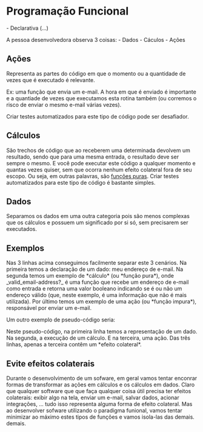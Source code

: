 = Programação Funcional =

- Declarativa (...)

A pessoa desenvolvedora observa 3 coisas:
- Dados
- Cáculos
- Ações

== Ações ==

Representa as partes do código em que o momento ou a quantidade de
vezes que é executado é relevante.

Ex: uma função que envia um e-mail. A hora em que é enviado é
importante e a quantiade de vezes que executamos esta rotina também
(ou corremos o risco de enviar o mesmo e-mail várias vezes).

Criar testes automatizados para este tipo de código pode ser
desafiador.

== Cálculos ==

São trechos de código que ao receberem uma determinada devolvem um
resultado, sendo que para uma mesma entrada, o resultado deve ser
sempre o mesmo.  
E você pode executar este código a qualquer momento e quantas vezes
quiser, sem que ocorra nenhum efeito colateral fora de seu escopo.  
Ou seja, em outras palavras, são [[https://marciofrayze.medium.com/fun%C3%A7%C3%B5es-puras-1ed312f75763|funções puras]].  
Criar testes automatizados para este tipo de código é bastante
simples.

== Dados ==

Separamos os dados em uma outra categoria pois são menos complexas que
os cálculos e possuem um significado por si só, sem precisarem ser
executados.

== Exemplos ==

{{{JavaScript
email-address = "marcio@segunda.tech"
is-valid = valid-email-addres?(email-address)
send-mail!(email)
}}}

Nas 3 linhas acima conseguimos facilmente separar este 3
cenários. Na primeira temos a declaração de um dado: meu endereço de
e-mail.   
Na segunda temos um exemplo de *cálculo* (ou *função pura*),
onde _valid_email-address?_ é uma função que recebe um endereço de e-mail 
como entrada e retorna uma valor booleano indicando se é ou não um 
endereço válido (que, neste exemplo, é uma informação que
não é mais utilizada).  
Por último temos um exemplo de uma ação (ou *função
impura*), responsável por enviar um e-mail.

Um outro exemplo de pseudo-código seria:

{{{JavaScript
pessoa = { altura: "1.76m", peso: "68Kg" }
imc = calcule_imc(pessoa)
salve-no-banco-de-dados!(pessoa, imc)
}}}

Neste pseudo-código, na primeira linha temos a representação de um
dado. Na segunda, a execução de um cálculo. E na terceira, uma ação.
Das três linhas, apenas a terceira contêm um *efeito
colateral*.

== Evite efeitos colaterais ==

Durante o desenvolvimento de um sofware, em geral vamos
tentar enconrar formas de transformar as ações em cálculos e
os cálculos em dados. Claro que qualquer software que
que faça qualquer coisa útil precisa ter efeitos colaterais:
exibir algo na tela, enviar um e-mail, salvar dados, acionar
integrações, ... tudo isso representa alguma forma de efeito
colateral. Mas ao desenvolver sofware utilizando o paradigma
funional, vamos tentar minimizar ao máximo estes tipos de
funções e vamos isola-las das demais.
demais.
